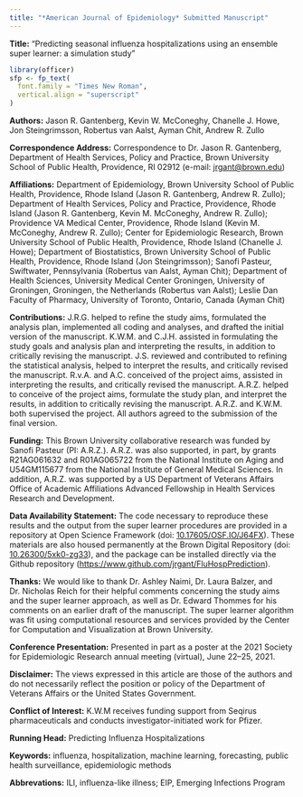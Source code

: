 ```yaml
---
title: "*American Journal of Epidemiology* Submitted Manuscript"
---
```


**Title:** "Predicting seasonal influenza hospitalizations using an ensemble super learner: a simulation study"

```r
library(officer)
sfp <- fp_text(
  font.family = "Times New Roman",
  vertical.align = "superscript"
)
```

**Authors:** Jason R. Gantenberg, Kevin W. McConeghy, Chanelle J. Howe, Jon Steingrimsson, Robertus van Aalst, Ayman Chit, Andrew R. Zullo

**Correspondence Address:** Correspondence to Dr. Jason R. Gantenberg, Department of Health Services, Policy and Practice, Brown University School of Public Health, Providence, RI 02912 (e-mail: [jrgant@brown.edu](mailto:jrgant@brown.edu))


**Affiliations:** Department of Epidemiology, Brown University School of Public Health, Providence, Rhode Island (Jason R. Gantenberg, Andrew R. Zullo); Department of Health Services, Policy and Practice, Providence, Rhode Island (Jason R. Gantenberg, Kevin M. McConeghy, Andrew R. Zullo); Providence VA Medical Center, Providence, Rhode Island (Kevin M. McConeghy, Andrew R. Zullo); Center for Epidemiologic Research, Brown University School of Public Health, Providence, Rhode Island (Chanelle J. Howe); Department of Biostatistics, Brown University School of Public Health, Providence, Rhode Island (Jon Steingrimsson); Sanofi Pasteur, Swiftwater, Pennsylvania (Robertus van Aalst, Ayman Chit); Department of Health Sciences, University Medical Center Groningen, University of Groningen, Groningen, the Netherlands (Robertus van Aalst); Leslie Dan Faculty of Pharmacy, University of Toronto, Ontario, Canada (Ayman Chit)

**Contributions:** J.R.G. helped to refine the study aims, formulated the analysis plan, implemented all coding and analyses, and drafted the initial version of the manuscript. K.W.M. and C.J.H. assisted in formulating the study goals and analysis plan and interpreting the results, in addition to critically revising the manuscript. J.S. reviewed and contributed to refining the statistical analysis, helped to interpret the results, and critically revised the manuscript. R.v.A. and A.C. conceived of the project aims, assisted in interpreting the results, and critically revised the manuscript. A.R.Z. helped to conceive of the project aims, formulate the study plan, and interpret the results, in addition to critically revising the manuscript. A.R.Z. and K.W.M. both supervised the project. All authors agreed to the submission of the final version.

**Funding:** This Brown University collaborative research was funded by Sanofi Pasteur (PI: A.R.Z.). A.R.Z. was also supported, in part, by grants R21AG061632 and R01AG065722 from the National Institute on Aging and U54GM115677 from the National Institute of General Medical Sciences. In addition, A.R.Z. was supported by a US Department of Veterans Affairs Office of Academic Affiliations Advanced Fellowship in Health Services Research and Development.

**Data Availability Statement:** The code necessary to reproduce these results and the output from the super learner procedures are provided in a repository at Open Science Framework (doi: [10.17605/OSF.IO/J64FX](https://doi.org/ vz010.17605/OSF.IO/J64FX)). These materials are also housed permanently at the Brown Digital Repository (doi: [10.26300/5xk0-zg33](https://doi.org/10.26300/5xk0-zg33)), and the package can be installed directly via the Github repository ([https://www.github.com/jrgant/FluHospPrediction](https://www.github.com/jrgant/FluHospPrediction)).

**Thanks:** We would like to thank Dr. Ashley Naimi, Dr. Laura Balzer, and Dr. Nicholas Reich for their helpful comments concerning the study aims and the super learner approach, as well as Dr. Edward Thommes for his comments on an earlier draft of the manuscript. The super learner algorithm was fit using computational resources and services provided by the Center for Computation and Visualization at Brown University.

**Conference Presentation:** Presented in part as a poster at the 2021 Society for Epidemiologic Research annual meeting (virtual), June 22--25, 2021.

**Disclaimer:** The views expressed in this article are those of the authors and do not necessarily reflect the position or policy of the Department of Veterans Affairs or the United States Government.

**Conflict of Interest:** K.W.M receives funding support from Seqirus pharmaceuticals and conducts investigator-initiated work for Pfizer.
 
**Running Head:** Predicting Influenza Hospitalizations 
 
**Keywords:** influenza, hospitalization, machine learning, forecasting, public health surveillance, epidemiologic methods

**Abbrevations:** ILI, influenza-like illness; EIP, Emerging Infections Program
